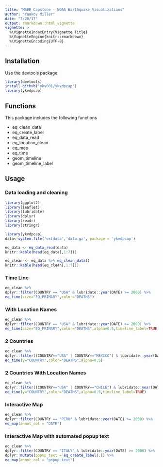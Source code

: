 ---
title: "MSDR Capstone - NOAA Earthquake Visualizations"
author: "Yaakov Miller"
date: "7/20/17"
output: rmarkdown::html_vignette
vignette: >
  %\VignetteIndexEntry{Vignette Title}
  %\VignetteEngine{knitr::rmarkdown}
  %\VignetteEncoding{UTF-8}
---

## Installation

Use the devtools package:

```{r eval = FALSE}
library(devtools)
install_github("ykv001/ykvdpcap")
library(ykvdpcap)
```

## Functions

This package includes the following functions

* eq_clean_data
* eq_create_label
* eq_data_read
* eq_location_clean
* eq_map
* eq_time
* geom_timeline
* geom_timeline_label

## Usage

### Data loading and cleaning

```{r , message=FALSE}
library(ggplot2)
library(leaflet)
library(lubridate)
library(dplyr)
library(readr)
library(stringr)

library(ykvdpcap)
data<-system.file('extdata','data.gz', package = 'ykvdpcap')

eq_data <- eq_data_read(data)
knitr::kable(head(eq_data[,1:7]))

eq_clean <- eq_data %>% eq_clean_data()
knitr::kable(head(eq_clean[,1:7]))

```

### Time Line

```{r , message=FALSE}
eq_clean %>%
dplyr::filter(COUNTRY == "USA" & lubridate::year(DATE) >= 2000) %>%
eq_time(size="EQ_PRIMARY",color="DEATHS")
```

### With Location Names
```{r , message=FALSE}
eq_clean %>%
dplyr::filter(COUNTRY == "USA" & lubridate::year(DATE) >= 2000) %>%
eq_time(size="EQ_PRIMARY",color="DEATHS",alpha=0.5,timeline_label=TRUE)
```

### 2 Countries

```{r , message=FALSE}
eq_clean %>%
dplyr::filter((COUNTRY=="USA" | COUNTRY=="MEXICO") & lubridate::year(DATE) >= 2000) %>%
eq_time(y="COUNTRY",color="DEATHS",alpha=0.5)
```

### 2 Countries With Location Names

```{r , message=FALSE}
eq_clean %>%
dplyr::filter((COUNTRY=="USA" | COUNTRY=="CHILE") & lubridate::year(DATE) >= 2000) %>%
eq_time(y="COUNTRY",color="DEATHS",alpha=0.5,timeline_label=TRUE)
```

### Interactive Map

```{r , message=FALSE}
eq_clean %>%
dplyr::filter(COUNTRY == "PERU" & lubridate::year(DATE) >= 2000) %>%
eq_map(annot_col = "DATE")
```


### Interactive Map with automated popup text

```{r , message=FALSE}
eq_clean %>%
dplyr::filter(COUNTRY == "ITALY" & lubridate::year(DATE) >= 2000) %>%
dplyr::mutate(popup_text = eq_create_label(.)) %>%
eq_map(annot_col = "popup_text")
```
